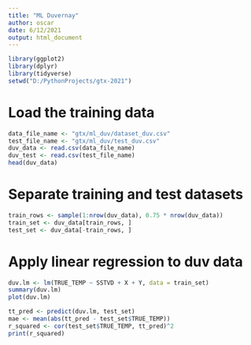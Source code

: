 ```yaml
---
title: "ML Duvernay"
author: oscar
date: 6/12/2021
output: html_document
---
```

```r
library(ggplot2)
library(dplyr)
library(tidyverse)
setwd("D:/PythonProjects/gtx-2021")
```
# Load the training data

```r
data_file_name <- "gtx/ml_duv/dataset_duv.csv"
test_file_name <- "gtx/ml_duv/test_duv.csv"
duv_data <- read.csv(data_file_name)
duv_test <- read.csv(test_file_name)
head(duv_data)
```
# Separate training and test datasets
```r
train_rows <- sample(1:nrow(duv_data), 0.75 * nrow(duv_data))
train_set <- duv_data[train_rows, ]
test_set <- duv_data[-train_rows, ]
```
# Apply linear regression to duv data
```r
duv.lm <- lm(TRUE_TEMP ~ SSTVD + X + Y, data = train_set)
summary(duv.lm)
plot(duv.lm)
```
```r
tt_pred <- predict(duv.lm, test_set)
mae <- mean(abs(tt_pred - test_set$TRUE_TEMP))
r_squared <- cor(test_set$TRUE_TEMP, tt_pred)^2
print(r_squared)
```

